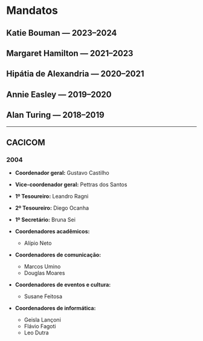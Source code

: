 


# Mandatos

## Katie Bouman — 2023–2024

<SlateGridGenerator slateMembers={katieMembers} />

## Margaret Hamilton — 2021–2023

<SlateGridGenerator slateMembers={margaretMembers} />

## Hipátia de Alexandria — 2020–2021

<SlateGridGenerator slateMembers={hipatiaMembers} />

## Annie Easley — 2019–2020

<SlateGridGenerator slateMembers={annieMembers} />

## Alan Turing — 2018–2019

<SlateGridGenerator slateMembers={alanMembers} />

---

## CACICOM

### 2004

- **Coordenador geral:** Gustavo Castilho

- **Vice-coordenador geral:** Pettras dos Santos

- **1º Tesoureiro:** Leandro Ragni

- **2º Tesoureiro:** Diego Ocanha

- **1º Secretário:** Bruna Sei

- **Coordenadores acadêmicos:**
    - Alípio Neto

- **Coordenadores de comunicação:**
    - Marcos Umino
    - Douglas Moares

- **Coordenadores de eventos e cultura:**
    - Susane Feitosa

- **Coordenadores de informática:**
    - Geisla Lançoni
    - Flávio Fagoti
    - Leo Dutra



